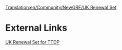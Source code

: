 [[Translation:en/Community/NewGRF/UK Renewal Set]]
= External Links =
[http://www.pikkarail.com/ttdp/ukrs/ UK Renewal Set for TTDP]